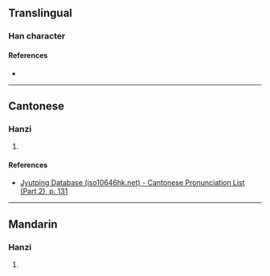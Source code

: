 {{character info/new}}
==Translingual==

===Han character===
{{Han char|rn=75|rad=木|as=11|sn=15|four=|canj=DYHJ|ids=⿰木逢}}

====References====
* {{Han ref|kx=0547.160|dkj=15373|dj=0935.130|hdz=21283.040|uh=69F0|ud=27120}}

----

==Cantonese==

===Hanzi===
{{yue-hanzi|jyut=[[bung6]]|y=bung6}}

# {{defn|lang=yue|sort=木11}}

====References====
* [http://www.iso10646hk.net/jp/document/download.jsp Jyutping Database (iso10646hk.net) - Cantonese Pronunciation List (Part 2), p. 131]

----

==Mandarin==

===Hanzi===
{{cmn-hanzi|pin=[[péng]] ([[peng2]]), [[pèng]] ([[peng4]])|wg=p'eng<sup>2</sup>, p'eng<sup>4</sup>}}

# {{defn|lang=cmn|sort=木11}}